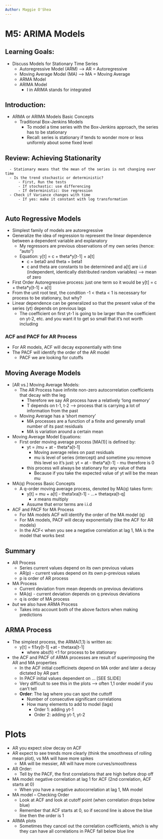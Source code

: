 ```yaml
---
Author: Maggie O'Shea
---
```


# M5: ARIMA Models

## Learning Goals: 
  - Discuss Models for Stationary Time Series 
      - Autoregressive Model (ARM) --> AR = Autoregressive 
      - Moving Average Model (MA)  --> MA = Moving Average
      - ARMA Model
      - ARIMA Model 
          - I in ARIMA stands for integrated
  
## Introduction: 
  - ARMA or ARIMA Models Basic Concepts 
      - Traditional Box-Jenkins Models 
          - To model a time series with the Box-Jenkins approach, the series has to be stationary 
          - Recall: series is stationary if tends to wonder more or less uniformly about some fixed level 
          
## Review: Achieving Stationarity
      - Stationary means that the mean of the series is not changing over time
      - Is the trend stochastic or deterministic?
          - First, Run the tests
          - If stochastic: use differencing
          - If deterministic: Use regression
      - Check if Variance changes with time
          - If yes: make it constant with log transformation 
          
## Auto Regressive Models 
  - Simplest family of models are autoregressive 
  - Generalize the idea of regression to represent the linear dependence between a dependent variable and explanatory
      - My regressors are previous observations of my own series (hence: "auto")
      - Equation: y[t] = c + theta*y[t-1] + a[t]
          - c = beta0 and theta = beta1
          - c and theta are constants to be determined and a[t] are i.i.d (independent, identically distributed random variables) --> mean of zero 
  - First Order Autoregressive process: just one term so it would be y[t] = c + theta*y[t-1] + a[t]
  - From the unit root test, the condition -1 < theta < 1 is necessary for process to be stationary, but why?
  - Linear dependence can be generalized so that the present value of the series (yt) depends on previous lags 
      - The coefficient on first yt-1 is going to be larger than the coefficient on yt-2, etc. and you want it to get so small that it's not worth including 

### ACF and PACF for AR Process
  - For AR models, ACF will decay exponentially with time 
  - The PACF will identify the order of the AR model 
      - PACF we are looking for cutoffs 
      
## Moving Average Models 
  - [AR vs.] Moving Average Models: 
      - The AR Process have infinite non-zero autocorrelation coefficients that decay with the leg 
          - Therefore we say AR process have a relatively 'long memory'
          - T depends on t-1, t-2 --> process that is carrying a lot of information from the past
      - Moving Average has a 'short memory' 
          - MA processes are a function of a finite and generally small number of its past residuals
          - MA is variation around a certain mean 
  - Moving Average Model Equations: 
      - First order moving average process [MA(1)] is defined by: 
          - yt = /mu\ + at - theta*a[t-1]
              - Moving average relies on past residuals 
              - mu is level of series (intercept) and sometime you remove this level so it's just: 
                  yt = at - theta*a[t-1]
                      - mu therefore is 0 
          - this process will always be stationary for any value of theta 
              - Because if you take the expected value of yt will be the mean mu 
  - MA(q) Process Basic Concepts 
      - A q-order moving average process, denoted by MA(q) takes form: 
          - y[t] = mu + a[t] - theta1*x*a[t-1] - ...+ thetaq*x*a[t-q]
              - *x* means multiply 
          - Assume that error terms are i.i.d 
  - ACF and PACF for MA Process 
      - For MA models ACF will identify the order of the MA model (q)
      - For MA models, PACF will decay exponentially (like the ACF for AR models)
      - In the ACF< when you see a negative correlation at lag 1, MA is the model that works best 
      
## Summary
  - AR Process
      - Series current values depend on its own previous values
      - AR(p) - current values depend on its own p-previous values
      - p is order of AR process
  - MA Process
      - Current deviation from mean depends on previous deviations 
      - MA(q) - current deviation depends on q previous deviations
      - q is order of MA process 
  - *but* we also have ARMA Process
      - Takes into account both of the above factors when making predictions 

## ARMA Process
  - The simplest process, the ARMA(1,1) is written as: 
      - y[t] = fi1*x*y[t-1] +at - theta*x*a[t-1]
          - where abs(fi) <1 for process to be stationary
  - the ACF and PACF of ARMA processes are result of superimposing the AR and MA properties 
      - In the ACF initial coefficinets depend on MA order and later a decay dictated by AR part
      - In PACF initial values dependent on ... [SEE SLIDE]
      - Very difficult to see this in the plots --> often 1,1 order model if you can't tell 
      - **Order**: The lag where you can spot the cuttoff
          - Number of consecutive significant correlations
          - How many elements to add to model (lags) 
              - Order 1: adding yt-1
              - Order 2: adding yt-1, yt-2
  
# Plots
  - AR you expect *slow* decay on ACF 
  - AR expect to see trends more clearly (think the smoothness of rolling mean plot), vs MA will have more spikes
      - MA will be messier, AR will have more curves/smoothness 
  - AR Order: 
      - Tell by the PACF, the first correlations that are high before drop off
  - MA model: negative correlation at lag 1 for ACF (2nd correlation, ACF starts at 0)
      - When you have a negative autocorrelation at lag 1, MA model 
  - MA model -- Checking Order
      - Look at ACF and look at cutoff point (when correlation drops below blue)
      - Remember that ACF starts at 0, so if second line is above the blue line then the order is 1 
  - ARMA plots 
      - Sometimes they cancel out the correlation coefficients, which is why they can have all correlations in PACF fall below blue line 
      
          
          
          
          
